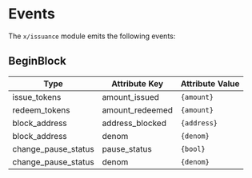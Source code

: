

# Events

The `x/issuance` module emits the following events:

## BeginBlock

| Type                | Attribute Key   | Attribute Value |
| ------------------- | --------------- | --------------- |
| issue_tokens        | amount_issued   | `{amount}`      |
| redeem_tokens       | amount_redeemed | `{amount}`      |
| block_address       | address_blocked | `{address}`     |
| block_address       | denom           | `{denom}`       |
| change_pause_status | pause_status    | `{bool}`        |
| change_pause_status | denom           | `{denom}`       |


